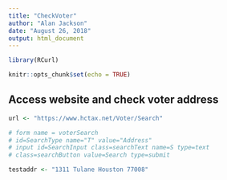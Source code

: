```yaml
---
title: "CheckVoter"
author: "Alan Jackson"
date: "August 26, 2018"
output: html_document
---
```


```r
library(RCurl)

knitr::opts_chunk$set(echo = TRUE)
```

## Access website and check voter address

```r

url <- "https://www.hctax.net/Voter/Search"

# form name = voterSearch
# id=SearchType name="T" value="Address"
# input id=SearchInput class=searchText name=S type=text
# class=searchButton value=Search type=submit

testaddr <- "1311 Tulane Houston 77008"


```

